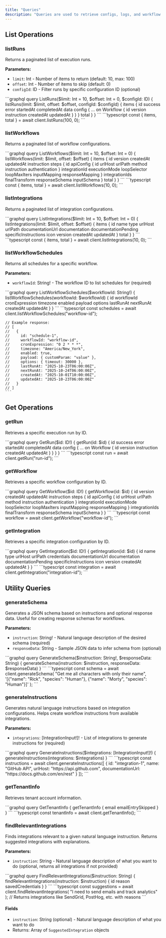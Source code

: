 ```yaml
---
title: "Queries"
description: "Queries are used to retrieve configs, logs, and workflow info."
---
```


## List Operations

### listRuns

Returns a paginated list of execution runs.

**Parameters:**
- `limit`: Int - Number of items to return (default: 10, max: 100)
- `offset`: Int - Number of items to skip (default: 0)
- `configId`: ID - Filter runs by specific configuration ID (optional)

<Tabs>
  <Tab title="GraphQL">
    ```graphql
    query ListRuns($limit: Int = 10, $offset: Int = 0, $configId: ID) {
      listRuns(limit: $limit, offset: $offset, configId: $configId) {
        items {
          id
          success
          error
          startedAt
          completedAt
          data
          config {
            ... on Workflow {
              id
              version
              instruction
              createdAt
              updatedAt
            }
          }
        }
        total
      }
    }
    ```
  </Tab>
  <Tab title="Client">
    ```typescript
    const { items, total } = await client.listRuns(100, 0);
    ```
  </Tab>
</Tabs>

### listWorkflows

Returns a paginated list of workflow configurations.

<Tabs>
  <Tab title="GraphQL">
    ```graphql
    query ListWorkflows($limit: Int = 10, $offset: Int = 0) {
      listWorkflows(limit: $limit, offset: $offset) {
        items {
          id
          version
          createdAt
          updatedAt
          instruction
          steps {
            id
            apiConfig {
              id
              urlHost
              urlPath
              method
              instruction
              authentication
            }
            integrationId
            executionMode
            loopSelector
            loopMaxIters
            inputMapping
            responseMapping
          }
          integrationIds
          finalTransform
          responseSchema
          inputSchema
        }
        total
      }
    }
    ```
  </Tab>
  <Tab title="Client">
    ```typescript
    const { items, total } = await client.listWorkflows(10, 0);
    ```
  </Tab>
</Tabs>

### listIntegrations

Returns a paginated list of integration configurations.

<Tabs>
  <Tab title="GraphQL">
    ```graphql
    query ListIntegrations($limit: Int = 10, $offset: Int = 0) {
      listIntegrations(limit: $limit, offset: $offset) {
        items {
          id
          name
          type
          urlHost
          urlPath
          documentationUrl
          documentation
          documentationPending
          specificInstructions
          icon
          version
          createdAt
          updatedAt
        }
        total
      }
    }
    ```
  </Tab>
  <Tab title="Client">
    ```typescript
    const { items, total } = await client.listIntegrations(10, 0);
    ```
  </Tab>
</Tabs>

### listWorkflowSchedules

Returns all schedules for a specific workflow.

**Parameters:**
- `workflowId`: String! - The workflow ID to list schedules for (required)

<Tabs>
  <Tab title="GraphQL">
    ```graphql
    query ListWorkflowSchedules($workflowId: String!) {
      listWorkflowSchedules(workflowId: $workflowId) {
        id
        workflowId
        cronExpression
        timezone
        enabled
        payload
        options
        lastRunAt
        nextRunAt
        createdAt
        updatedAt
      }
    }
    ```
  </Tab>
  <Tab title="Client">
    ```typescript
    const schedules = await client.listWorkflowSchedules("workflow-id");
    
    // Example response:
    // [
    //   {
    //     id: "schedule-1",
    //     workflowId: "workflow-id",
    //     cronExpression: "0 2 * * *",
    //     timezone: "America/New_York",
    //     enabled: true,
    //     payload: { customParam: "value" },
    //     options: { timeout: 30000 },
    //     lastRunAt: "2025-10-23T06:00:00Z",
    //     nextRunAt: "2025-10-24T06:00:00Z",
    //     createdAt: "2025-10-01T10:00:00Z",
    //     updatedAt: "2025-10-23T06:00:00Z"
    //   }
    // ]
    ```
  </Tab>
</Tabs>

## Get Operations

### getRun

Retrieves a specific execution run by ID.

<Tabs>
  <Tab title="GraphQL">
    ```graphql
    query GetRun($id: ID!) {
      getRun(id: $id) {
        id
        success
        error
        startedAt
        completedAt
        data
        config {
          ... on Workflow {
            id
            version
            instruction
            createdAt
            updatedAt
          }
        }
      }
    }
    ```
  </Tab>
  <Tab title="Client">
    ```typescript
    const run = await client.getRun("run-id");
    ```
  </Tab>
</Tabs>

### getWorkflow

Retrieves a specific workflow configuration by ID.

<Tabs>
  <Tab title="GraphQL">
    ```graphql
    query GetWorkflow($id: ID!) {
      getWorkflow(id: $id) {
        id
        version
        createdAt
        updatedAt
        instruction
        steps {
          id
          apiConfig {
            id
            urlHost
            urlPath
            method
            instruction
            authentication
          }
          integrationId
          executionMode
          loopSelector
          loopMaxIters
          inputMapping
          responseMapping
        }
        integrationIds
        finalTransform
        responseSchema
        inputSchema
      }
    }
    ```
  </Tab>
  <Tab title="Client">
    ```typescript
    const workflow = await client.getWorkflow("workflow-id");
    ```
  </Tab>
</Tabs>

### getIntegration

Retrieves a specific integration configuration by ID.

<Tabs>
  <Tab title="GraphQL">
    ```graphql
    query GetIntegration($id: ID!) {
      getIntegration(id: $id) {
        id
        name
        type
        urlHost
        urlPath
        credentials
        documentationUrl
        documentation
        documentationPending
        specificInstructions
        icon
        version
        createdAt
        updatedAt
      }
    }
    ```
  </Tab>
  <Tab title="Client">
    ```typescript
    const integration = await client.getIntegration("integration-id");
    ```
  </Tab>
</Tabs>

## Utility Queries

### generateSchema

Generates a JSON schema based on instructions and optional response data. Useful for creating response schemas for workflows.

**Parameters:**
- `instruction`: String! - Natural language description of the desired schema (required)
- `responseData`: String - Sample JSON data to infer schema from (optional)

<Tabs>
  <Tab title="GraphQL">
    ```graphql
    query GenerateSchema($instruction: String!, $responseData: String) {
      generateSchema(instruction: $instruction, responseData: $responseData)
    }
    ```
  </Tab>
  <Tab title="Client">
    ```typescript
    const schema = await client.generateSchema(
      "Get me all characters with only their name",
      '[{"name": "Rick", "species": "Human"}, {"name": "Morty", "species": "Human"}]'
    );
    ```
  </Tab>
</Tabs>

### generateInstructions

Generates natural language instructions based on integration configurations. Helps create workflow instructions from available integrations.

**Parameters:**
- `integrations`: [IntegrationInput!]! - List of integrations to generate instructions for (required)

<Tabs>
  <Tab title="GraphQL">
    ```graphql
    query GenerateInstructions($integrations: [IntegrationInput!]!) {
      generateInstructions(integrations: $integrations)
    }
    ```
  </Tab>
  <Tab title="Client">
    ```typescript
    const instructions = await client.generateInstructions([
      {
        id: "integration-1",
        name: "GitHub API",
        urlHost: "https://api.github.com",
        documentationUrl: "https://docs.github.com/en/rest"
      }
    ]);
    ```
  </Tab>
</Tabs>

### getTenantInfo

Retrieves tenant account information.

<Tabs>
  <Tab title="GraphQL">
    ```graphql
    query GetTenantInfo {
      getTenantInfo {
        email
        emailEntrySkipped
      }
    }
    ```
  </Tab>
  <Tab title="Client">
    ```typescript
    const tenantInfo = await client.getTenantInfo();
    ```
  </Tab>
</Tabs>

### findRelevantIntegrations

Finds integrations relevant to a given natural language instruction. Returns suggested integrations with explanations.

**Parameters:**
- `instruction`: String - Natural language description of what you want to do (optional, returns all integrations if not provided)

<Tabs>
  <Tab title="GraphQL">
    ```graphql
    query FindRelevantIntegrations($instruction: String) {
      findRelevantIntegrations(instruction: $instruction) {
        id
        reason
        savedCredentials
      }
    }
    ```
  </Tab>
  <Tab title="Client">
    ```typescript
    const suggestions = await client.findRelevantIntegrations(
      "I need to send emails and track analytics"
    );
    // Returns integrations like SendGrid, PostHog, etc. with reasons
    ```
  </Tab>
</Tabs>

#### Fields

- `instruction`: String (optional) - Natural language description of what you want to do
- Returns: Array of `SuggestedIntegration` objects
